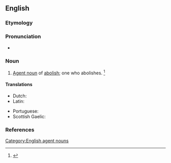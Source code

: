 ==English==

===Etymology===
{{suffix|abolish|er|id2=agent noun|lang=en}}

===Pronunciation===
* {{a|US}} {{IPA|/əˈbɑl.ɪʃ.ɚ/|/əˈbɑl.əʃ.ɚ/|lang=en}}

===Noun===
{{en-noun}}

# [[agent noun|Agent noun]] of [[abolish]]; one who abolishes. {{defdate|First attested from the mid 17<sup>th</sup> century.}}<ref name=SOED>{{R:SOED5|page=6}}</ref>

====Translations====
{{trans-top|one who abolishes}}
* Dutch: {{t|nl|afschaffer}}
* Latin: {{t|la|abolitor|m}}
{{trans-mid}}
* Portuguese: {{t|pt|abolidor|m}}
* Scottish Gaelic: {{t|gd|mì-laghachair}}
{{trans-bottom}}

===References===
<references/>

[[Category:English agent nouns]]